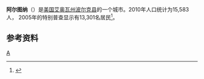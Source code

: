 {{Infobox settlement
|official_name            = 阿尔图纳, 艾奥瓦州
|settlement_type          = [[城市|城市]]
|nickname                 = 
|motto                    =

<!-- Images -->
|image_skyline            =
|imagesize                = 250px
|image_caption            = 阿尔图纳欢迎标识
|image_flag               = 
|image_seal               =

<!-- Maps -->
|image_map = Polk_County_Iowa_Incorporated_and_Unincorporated_areas_Altoona_Highlighted.svg
|mapsize                  = 250px
|map_caption              = 阿尔图纳, 艾奥瓦州的位置
|image_map1               = 
|mapsize1                 = 
|map_caption1             =

<!-- Location -->
|coordinates_region       = US-IA
|subdivision_type         = [[世界地理索引|国家]]
|subdivision_name         = USA
|subdivision_type1        = [[美国行政区划|州]]
|subdivision_name1        = {{flag|Iowa}}
|subdivision_type2        = 县
|subdivision_name2        = [[波尔克县_(艾奥瓦州)|波尔克县]]
|government_footnotes     = 
|government_type          = 
|leader_title             = 
|leader_name              = 
|leader_title1            = 
|leader_name1             = 
|established_title        = 
|established_date         =

<!-- Area -->
|unit_pref                = Imperial
|area_footnotes           = <ref name ="Gazetteer files">{{cite web|title=US Gazetteer files 2010|url=http://www.census.gov/geo/www/gazetteer/files/Gaz_places_national.txt|publisher={{URL|1=http://en.wikipedia.org/wiki/United_States_Census_Bureau|2=United States Census Bureau}}|accessdate=2012-05-11|archive-url=https://www.webcitation.org/699nOulzi?url=http://www.census.gov/geo/www/gazetteer/files/Gaz_places_national.txt|archive-date=2012-07-14|dead-url=yes}}</ref>
|area_magnitude           = 
|area_total_km2           = 24.22
|area_land_km2            = 24.22
|area_water_km2           = 0
|area_total_sq_mi         = 9.35
|area_land_sq_mi          = 9.35
|area_water_sq_mi         = 0

<!-- Population -->
|population_as_of         = [[2010年美國人口普查|2010]]
|population_est           = 14773
|pop_est_as_of            = 2011<ref name="2011 Pop Estimate">{{cite web|title=Population Estimates|url=http://www.census.gov/popest/data/cities/totals/2011/files/SUB-EST2011-IP.csv|publisher={{URL|1=http://en.wikipedia.org/wiki/United_States_Census_Bureau|2=United States Census Bureau}}|accessdate=2012-12-30|archive-url=https://www.webcitation.org/6AlvF8mFg?url=http://www.census.gov/popest/data/cities/totals/2011/files/SUB-EST2011-IP.csv|archive-date=2012-09-18|dead-url=yes}}</ref>
|population_footnotes     = <ref name ="FactFinder">{{cite web|title=American FactFinder|url=http://factfinder2.census.gov/faces/nav/jsf/pages/index.xhtml|publisher={{URL|1=http://en.wikipedia.org/wiki/United_States_Census_Bureau|2=United States Census Bureau}}|accessdate=2012-05-11|archive-date=2012-02-17|archive-url=https://www.webcitation.org/65WtHj6J5?url=http://factfinder2.census.gov/faces/nav/jsf/pages/index.xhtml|dead-url=no}}</ref>
|population_total         = 14541
|population_density_km2   = 600.5
|population_density_sq_mi = 1555.2

<!-- General information -->
|timezone                 = [[北美中部时区|中部(CST)]]
|utc_offset               = -6
|timezone_DST             = CDT
|utc_offset_DST           = -5
|elevation_footnotes      = 
|elevation_m              = 291
|elevation_ft             = 955
|coordinates_display      = inline,title
|coordinates_type         = region:US_type:city
|latd = 41 |latm = 39 |lats = 0 |latNS = N
|longd = 93 |longm = 28 |longs = 21 |longEW = W

<!-- Area/postal codes & others -->
|postal_code_type         = [[美国邮政编码|邮政编码]]
|postal_code              = 50009
|area_code                = 515
|blank_name               = [[联邦资料处理标准|FIPS代码]]
|blank_info               = 19-01630
|website                  = 
|footnotes                = 
}}
'''阿尔图纳'''（{{lang|en|Altoona, Iowa}}）是[[美国|美国]][[艾奥瓦州|艾奥瓦州]][[波尔克县_(艾奥瓦州)|波尔克县]]的一个城市。2010年人口统计为15,583人， 2005年的特别普查显示有13,301名居民<ref>{{cite web|author=City of Altoona|title=Council Minutes, December 19, 2005|url=http://www.altoona-iowa.com/filecab/2005-12-19%20Council%20Minutes.pdf|format=PDF|year=2005|accessdate=2006-05-17|archiveurl=https://web.archive.org/web/20060319143849/http://www.altoona-iowa.com/filecab/2005-12-19%2BCouncil%2BMinutes.pdf|archivedate=2006-03-19|deadurl=yes}}</ref>。

==参考资料==
{{reflist}}
{{Iowa-stub}}
[[Category:艾奧瓦州城市|A]]